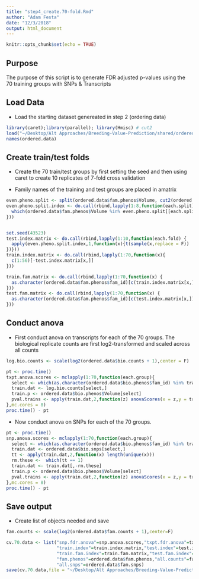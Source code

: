 ```yaml
---
title: "step4_create.70-fold.Rmd"
author: "Adam Festa"
date: "12/3/2018"
output: html_document
---
```


```r
knitr::opts_chunk$set(echo = TRUE)
```

## Purpose

The purpose of this script is to generate FDR adjusted p-values using the 70 training groups with SNPs & Transcripts

## Load Data 

* Load the starting dataset genereated in step 2 (ordering data)

```r
library(caret);library(parallel); library(Hmisc) # cut2
load("~/Desktop/Alt Approaches/Breeding-Value-Prediction/shared/ordered.data.RData")
names(ordered.data)
```

## Create train/test folds

* Create the 70 train/test groups by first setting the seed and then using caret to create 10 replicates of 7-fold cross validation

* Family names of the training and test groups are placed in amatrix

```r
even.pheno.split <- split(ordered.data$fam.phenos$Volume, cut2(ordered.data$fam.phenos$Volume, g=8))
even.pheno.split.index <- do.call(rbind,lapply(1:8,function(each.split){
  which(ordered.data$fam.phenos$Volume %in% even.pheno.split[[each.split]])
}))


set.seed(43523)
test.index.matrix <- do.call(rbind,lapply(1:10,function(each.fold) {
  apply(even.pheno.split.index,1,function(x){t(sample(x,replace = F))
})}))
train.index.matrix <- do.call(rbind,lapply(1:70,function(x){
  c(1:56)[-test.index.matrix[x,]]
}))

train.fam.matrix <- do.call(rbind,lapply(1:70,function(x) {
  as.character(ordered.data$fam.phenos$fam_id)[c(train.index.matrix[x,])]
}))
test.fam.matrix <- do.call(rbind,lapply(1:70,function(x) {
  as.character(ordered.data$fam.phenos$fam_id)[c(test.index.matrix[x,])]
}))

```


## Conduct anova

* First conduct anova on transcripts for each of the 70 groups.  The biological replicate counts are first log2-transformed and scaled across all counts

```r
log.bio.counts <- scale(log2(ordered.data$bio.counts + 1),center = F)

pt <- proc.time()
txpt.anova.scores <- mclapply(1:70,function(each.group){
  select <- which(as.character(ordered.data$bio.phenos$fam_id) %in% train.fam.matrix[each.group,])
  train.dat <- log.bio.counts[select,]
  train.p <- ordered.data$bio.phenos$Volume[select]
  pval.trains <- apply(train.dat,2,function(z) anovaScores(x = z,y = train.p))
},mc.cores = 8)
proc.time() - pt
```

* Now conduct anova on SNPs for each of the 70 groups.

```r
pt <- proc.time()
snp.anova.scores <- mclapply(1:70,function(each.group){
  select <- which(as.character(ordered.data$bio.phenos$fam_id) %in% train.fam.matrix[each.group,])
  train.dat <- ordered.data$bio.snps[select,]
  tt <- apply(train.dat,2,function(x) length(unique(x)))
  rm.these <-  which(tt == 1)
  train.dat <- train.dat[,-rm.these]
  train.p <- ordered.data$bio.phenos$Volume[select]
  pval.trains <- apply(train.dat,2,function(z) anovaScores(x = z,y = train.p))
},mc.cores = 8)
proc.time() - pt
```


## Save output

* Create list of objects needed and save

```r

fam.counts <- scale(log2(ordered.data$fam.counts + 1),center=F)

cv.70.data <- list("snp.fdr.anova"=snp.anova.scores,"txpt.fdr.anova"=txpt.anova.scores,
                   "train.index"=train.index.matrix,"test.index"=test.index.matrix,
                   "train.fam.index"=train.fam.matrix,"test.fam.index"=test.fam.matrix,
                   "fam.phenos"=ordered.data$fam.phenos,"all.counts"=fam.counts,
                   "all.snps"=ordered.data$fam.snps)
save(cv.70.data,file = "~/Desktop/Alt Approaches/Breeding-Value-Prediction/shared/step4_create.70.RData",compress=T)
```

